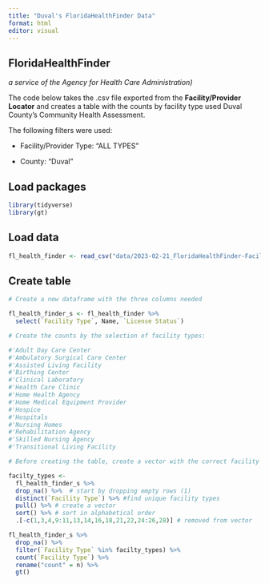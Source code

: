 ```yaml
---
title: "Duval's FloridaHealthFinder Data"
format: html
editor: visual
---
```


## FloridaHealthFinder

*a service of the Agency for Health Care Administration)*

The code below takes the .csv file exported from the **Facility/Provider Locator** and creates a table with the counts by facility type used Duval County's Community Health Assessment.

The following filters were used:

-   Facility/Provider Type: "ALL TYPES"

-   County: "Duval"

## Load packages

```r
library(tidyverse)
library(gt)
```

## Load data

```r
fl_health_finder <- read_csv("data/2023-02-21_FloridaHealthFinder-FacilityLocator.csv")
```

## Create table

```r
# Create a new dataframe with the three columns needed

fl_health_finder_s <- fl_health_finder %>%
  select(`Facility Type`, Name, `License Status`)

# Create the counts by the selection of facility types:

#'Adult Day Care Center
#'Ambulatory Surgical Care Center
#'Assisted Living Facility
#'Birthing Center
#'Clinical Laboratory
#'Health Care Clinic
#'Home Health Agency
#'Home Medical Equipment Provider
#'Hospice
#'Hospitals
#'Nursing Homes
#'Rehabilitation Agency
#'Skilled Nursing Agency
#'Transitional Living Facility

# Before creating the table, create a vector with the correct facility types:

facilty_types <-
  fl_health_finder_s %>%
  drop_na() %>%  # start by dropping empty rows (1)
  distinct(`Facility Type`) %>% #find unique facility types
  pull() %>% # create a vector
  sort() %>% # sort in alphabetical order
  .[-c(1,3,4,9:11,13,14,16,18,21,22,24:26,28)] # removed from vector

fl_health_finder_s %>%
  drop_na() %>% 
  filter(`Facility Type` %in% facilty_types) %>% 
  count(`Facility Type`) %>% 
  rename("count" = n) %>% 
  gt()
```
